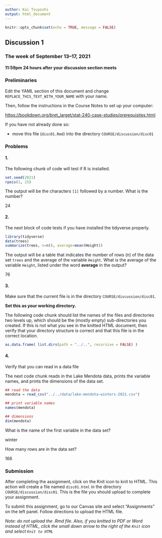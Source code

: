 ```yaml
---
author: Kai Tsuyoshi
output: html_document
---
```


```r
knitr::opts_chunk$set(echo = TRUE, message = FALSE)
```

## Discussion 1

### The week of September 13--17, 2021
#### 11:59pm 24 hours after your discussion section meets

### Preliminaries

Edit the YAML section of this document and change `REPLACE_THIS_TEXT_WITH_YOUR_NAME` with your name.

Then, follow the instructions in the Course Notes to set up your computer:

[https://bookdown.org/bret_larget/stat-240-case-studies/prerequisites.html](https://bookdown.org/bret_larget/stat-240-case-studies/prerequisites.html)

If you have not already done so:

- move this file (`disc01.Rmd`) into the directory `COURSE/discussion/disc01`

### Problems

#### 1.

The following chunk of code will test if R is installed.

```r
set.seed(2021)
rpois(1, 25)
```

The output will be the characters `[1]` followed by a number. What is the number?

24

#### 2.

The next block of code tests if you have installed the tidyverse properly.
 
```r
library(tidyverse)
data(trees)
summarize(trees, n=n(), average=mean(Height))
```

The output will be a table that indicates the number of rows (n) of the data set `trees` and the average of the variable `Height`. What is the average of the variable `Height`, listed under the word **average** in the output?

76

#### 3.

Make sure that the current file is in the directory `COURSE/discussion/disc01`.

**Set this as your working directory.**

The following code chunk should list the names of the files and directories two levels up, which should be the (mostly empty) sub-directories you created.
If this is not what you see in the knitted HTML document,
then verify that your directory structure is correct and that this file is in the correct location.

```r
as.data.frame( list.dirs(path = "../..", recursive = FALSE) )
```

#### 4.

Verify that you can read in a data file

The next code chunk reads in the Lake Mendota data, prints the variable names, and prints the dimensions of the data set.

```r
## read the data
mendota = read_csv("../../data/lake-mendota-winters-2021.csv")

## print variable names
names(mendota)

## dimensions
dim(mendota)
```

What is the name of the first variable in the data set?

winter

How many rows are in the data set?

166

### Submission

After completing the assignment,
click on the Knit icon to knit to HTML.
This action will create a file named `disc01.html` in the directory `COURSE/discussion/disc01`.
This is the file you should upload to complete your assignment.

To submit this assignment, go to our Canvas site and select "Assignments" on the left panel.
Follow directions to upload the HTML file.

*Note: do not upload the .Rmd file. Also, if you knitted to PDF or Word instead of HTML, click the small down arrow to the right of the `Knit` icon and select `Knit to HTML`* 
  
  
